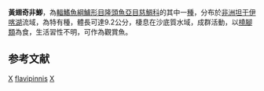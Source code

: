 {{Speciesbox 
| genus = Xenotilapia
| species = flavipinnis
| authority = [[Poll|Poll]], 1985
| status = LC
| status_system = IUCN3.1
| image = Xenotilapia flavipinnis by DaijuAzuma.jpg
| synonyms = *''Xenotilapia flavipinnus''<br /><small>Poll, 1985</small>
}}

'''黃翅奇非鯽'''，為[[輻鰭魚綱|輻鰭魚綱]][[鱸形目|鱸形目]][[隆頭魚亞目|隆頭魚亞目]][[慈鯛科|慈鯛科]]的其中一[[種|種]]，分布於[[非洲|非洲]][[坦干伊喀湖|坦干伊喀湖]]流域，為特有種，體長可達9.2公分，棲息在沙底質水域，成群活動，以[[橈腳類|橈腳類]]為食，生活習性不明，可作為觀賞魚。

==参考文献==
{{reflist}}
{{Taxonbar}}

[[Category:觀賞魚|X]]
[[Category:奇非鯽屬|flavipinnis]]
[[Category:1985年描述的魚類|X]]